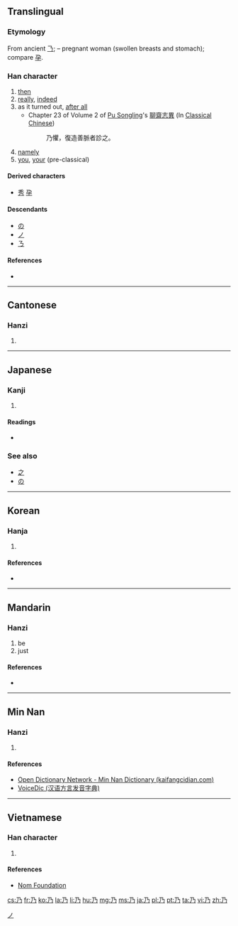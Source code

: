 {{also|ㄋ|及|廴|廼}}<!-- may be replaced by zh-forms -->
==Translingual==

===Etymology===
From ancient [[𠄎]]; {{liushu|i}} – pregnant woman (swollen breasts and stomach); compare [[孕]].

===Han character===
{{Han char|rn=4|rad=丿|as=01|sn=2|four=1722<sub>7</sub>|canj=弓竹尸 (NHS)}}

# [[then]]
# [[really]], [[indeed]]
# as it turned out, [[after all]]
#* Chapter 23 of Volume 2 of [[w:Pu Songling|Pu Songling]]'s [[w:zh:聊齋志異|聊齋志異]] (In [[w:Classical Chinese|Classical Chinese]])
#*: 乃懼，復造善脈者診之。
# [[namely]]
# [[you]], [[your]] (pre-classical)

====Derived characters====
* [[秀]] [[孕]]

====Descendants====
* [[の]]
* [[ノ]]
* [[ㄋ]]

====References====
* {{Han ref|kx=0081.120|dkj=00113|dj=0165.030|hdz=10031.050|uh=4E43|ud=20035|bh=A444|bd=42052}}

----

==Cantonese==

===Hanzi===
{{yue-hanzi|jyut=[[naai5]], [[oi2]]|y=naai5, oi2}}

# {{defn|lang=yue|sort=丿01}}

----

==Japanese==

===Kanji===
{{ja-kanji|grade=n|rs=丿01}}

# {{defn|lang=ja|sort=丿01}}

====Readings====
* {{ja-readings|on=[[だい]] (dai), [[あい]] (ai), [[ない]] (nai)|kun=[[すなわち]] (sunawachi), [[の]] (no)}}

===See also===
* [[之]]
* [[の]]

[[Category:Han characters from which katakana were derived|ノ]]
----

==Korean==

===Hanja===
{{ko-hanja|hangeul=내|rv=nae|mr=nae|y=nay|eumhun=이에|ehrv=ie|ehmr=ie|ehy=}}

# {{defn|lang=ko|sort=丿01}}

====References====
* {{Hanja ref|nav=8589}}

----

==Mandarin==

===Hanzi===
{{cmn-hanzi|pin=[[nǎi]] ([[nai3]])|wg=nai<sup>3</sup>}}

# be
# just

====References====

* {{reference-book | last =  | first =  | authorlink =  | coauthors =  | year = 2005 | title = 新編字典 | language = Mandarin/English | publisher = 吉林大學出版社 | location =  | id = ISBN 7560124291}}

----

==Min Nan==

===Hanzi===
{{nan-hanzi|poj=lái (lai<sup>2</sup>), nái (nai<sup>2</sup>)|gd=lai<sup>3</sup>, nai<sup>3</sup>}}

# {{defn|lang=nan|sort=丿01}}

====References====
*[http://kaifangcidian.com/han/minnan/%E4%B9%83 Open Dictionary Network - Min Nan Dictionary (kaifangcidian.com)]
*[http://cn.voicedic.com/ VoiceDic (汉语方言发音字典)]

----

==Vietnamese==

===Han character===
{{vi-hantu|[[nải]], [[nãi]], [[náy]], [[nảy]], [[nấy]], [[nãy]], [[nới]]|rs=丿01}}

# {{defn|lang=vi|sort=丿01}}

====References====
*[http://nomfoundation.org/common/nom_details.php?codepoint=4e43 Nom Foundation]

[[cs:乃]]
[[fr:乃]]
[[ko:乃]]
[[la:乃]]
[[li:乃]]
[[hu:乃]]
[[mg:乃]]
[[ms:乃]]
[[ja:乃]]
[[pl:乃]]
[[pt:乃]]
[[ta:乃]]
[[vi:乃]]
[[zh:乃]]